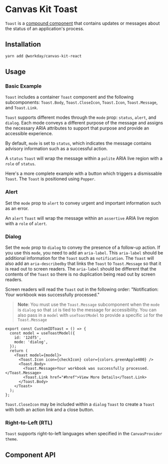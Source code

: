 
<Meta of={ToastStories} />

# Canvas Kit Toast

`Toast` is a [compound component](/getting-started/for-developers/resources/compound-components/)
that contains updates or messages about the status of an application's process.

## Installation

```sh
yarn add @workday/canvas-kit-react
```

## Usage

### Basic Example

`Toast` includes a container `Toast` component and the following subcomponents: `Toast.Body`,
`Toast.CloseIcon`, `Toast.Icon`, `Toast.Message`, and `Toast.Link`.

`Toast` supports different modes through the `mode` prop: `status`, `alert`, and `dialog`. Each mode
conveys a different purpose of the message and assigns the necessary ARIA attributes to support that
purpose and provide an accessible experience.

By default, `mode` is set to `status`, which indicates the message contains advisory information
such as a successful action.

<ExampleCodeBlock of={ToastStories.Basic} />

A `status` `Toast` will wrap the message within a `polite` ARIA live region with a `role` of
`status`.

Here's a more complete example with a button which triggers a dismissable `Toast`. The `Toast` is
positioned using `Popper`.

<ExampleCodeBlock of={ToastStories.WithPopper} />

### Alert

Set the `mode` prop to `alert` to convey urgent and important information such as an error.

<ExampleCodeBlock of={ToastStories.ToastAlert} />

An `alert` `Toast` will wrap the message within an `assertive` ARIA live region with a `role` of
`alert`.

### Dialog

Set the `mode` prop to `dialog` to convey the presence of a follow-up action. If you use this
`mode`, you need to add an `aria-label`. This `aria-label` should be additional information for the
`Toast` such as `notification`. The `Toast` will also add an `aria-describedby` that links the
`Toast` to `Toast.Message` so that it is read out to screen readers. The `aria-label` should be
different that the contents of the `Toast` so there is no duplication being read out by screen
readers.

<ExampleCodeBlock of={ToastStories.ToastDialog} />

Screen readers will read the `Toast` out in the following order: "Notification: Your workbook was
successfully processed."

> **Note**: You must use the `Toast.Message` subcomponent when the `mode` is `dialog` so that `id`
> is tied to the message for accessibility. You can also pass in a `model` with `useToastModel` to
> provide a specific `id` for the `Toast.Message`

```tsx
export const CustomIDToast = () => {
  const model = useToastModel({
    id: '12df5',
    mode: 'dialog',
  });
  return (
    <Toast model={model}>
      <Toast.Icon icon={checkIcon} color={colors.greenApple400} />
      <Toast.Body>
        <Toast.Message>Your workbook was successfully processed.</Toast.Message>
        <Toast.Link href="#href">View More Details</Toast.Link>
      </Toast.Body>
    </Toast>
  );
};
```

`Toast.CloseIcon` may be included within a `dialog` `Toast` to create a `Toast` with both an action
link and a close button.

<ExampleCodeBlock of={ToastStories.WithActionLinkAndCloseIcon} />

### Right-to-Left (RTL)

`Toast` supports right-to-left languages when specified in the `CanvasProvider` `theme`.

<ExampleCodeBlock of={ToastStories.RTL} />

## Component API

<SymbolDoc name="Toast" fileName="/react/" />
